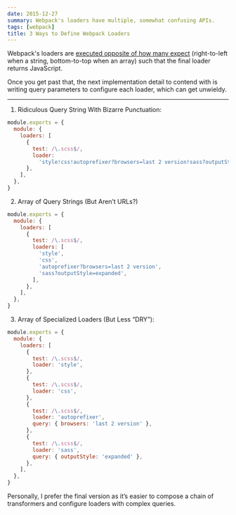 ```yaml
---
date: 2015-12-27
summary: Webpack's loaders have multiple, somewhat confusing APIs.
tags: [webpack]
title: 3 Ways to Define Webpack Loaders
---
```


Webpack's loaders are [executed opposite of how many expect](https://webpack.github.io/docs/loaders.html#loader-order) (right-to-left when a string, bottom-to-top when an array) such that the final loader returns JavaScript.

Once you get past that, the next implementation detail to contend with is writing query parameters to configure each loader, which can get unwieldy.

---

1. Ridiculous Query String With Bizarre Punctuation:

```js
module.exports = {
  module: {
    loaders: [
      {
        test: /\.scss$/,
        loader:
          'style!css!autoprefixer?browsers=last 2 version!sass?outputStyle=expanded',
      },
    ],
  },
}
```

2. Array of Query Strings (But Aren’t URLs?)

```js
module.exports = {
  module: {
    loaders: [
      {
        test: /\.scss$/,
        loaders: [
          'style',
          'css',
          'autoprefixer?browsers=last 2 version',
          'sass?outputStyle=expanded',
        ],
      },
    ],
  },
}
```

3. Array of Specialized Loaders (But Less “DRY”):

```js
module.exports = {
  module: {
    loaders: [
      {
        test: /\.scss$/,
        loader: 'style',
      },
      {
        test: /\.scss$/,
        loader: 'css',
      },
      {
        test: /\.scss$/,
        loader: 'autoprefixer',
        query: { browsers: 'last 2 version' },
      },
      {
        test: /\.scss$/,
        loader: 'sass',
        query: { outputStyle: 'expanded' },
      },
    ],
  },
}
```

Personally, I prefer the final version as it’s easier to compose a chain of transformers and configure loaders with complex queries.
